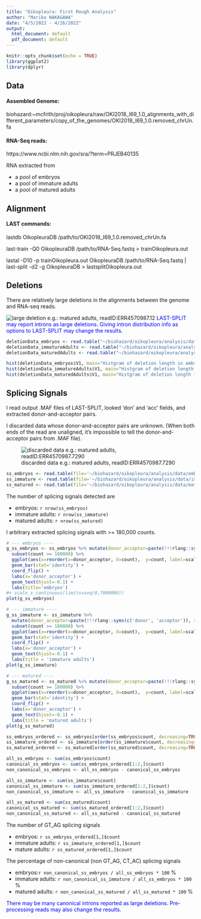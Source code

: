 ```yaml
---
title: "Oikopleura: First Rough Analysis"
author: "Mariko NAKAGAWA"
date: "4/5/2022 - 4/26/2022"
output:
  html_document: default
  pdf_document: default
---
```


```r
knitr::opts_chunk$set(echo = TRUE)
library(ggplot2)
library(dplyr)
```

## Data
#### Assembled Genome:
biohazard:~mcfrith/proj/oikopleura/raw/OKI2018_I69_1.0_alignments_with_different_parameters/copy_of_the_genomes/OKI2018_I69_1.0.removed_chrUn.fa

#### RNA-Seq reads:
https://www.ncbi.nlm.nih.gov/sra/?term=PRJEB40135

RNA extracted from

- a pool of embryos 
- a pool of immature adults
- a pool of matured adults

## Alignment
#### LAST commands:
lastdb OikopleuraDB /path/to/OKI2018_I69_1.0.removed_chrUn.fa

last-train -Q0 OikopleuraDB /path/to/RNA-Seq.fastq > trainOikopleura.out

lastal -D10 -p trainOikopleura.out OikopleuraDB /path/to/RNA-Seq.fastq | last-split -d2 -g OikopleuraDB > lastsplitOikopleura.out

## Deletions
There are relatively large deletions in the alignments between the genome and RNA-seq reads.

![large deletion e.g.: matured adults, readID:ERR4570987.12](images/screenShotExampleOfLargeDeletion.png)
<span style="color: blue;">LAST-SPLIT may report introns as large deletions. Giving intron distribution info as options to LAST-SPLIT may change the results. </span>

```r
deletionData_embryos <- read.table("~/biohazard/oikopleura/analysis/data/embryos/deletionLengthDistribution_lastsplitOKI2018_I69_1.0_ERR4570985.txt")
deletionData_immatureAdults <- read.table("~/biohazard/oikopleura/analysis/data/immatureAdults/deletionLengthDistribution_lastsplitOKI2018_I69_1.0_ERR4570986.txt")
deletionData_maturedAdults <- read.table("~/biohazard/oikopleura/analysis/data/maturedAdults/deletionLengthDistribution_lastsplitOKI2018_I69_10_ERR4570987.txt")

hist(deletionData_embryos$V1, main="Histgram of deletion length in embryos", xlab="deletion length")
hist(deletionData_immatureAdults$V1, main="Histgram of deletion length in immature adults", xlab="deletion length")
hist(deletionData_maturedAdults$V1, main="Histgram of deletion length in matured adults", xlab = "deletion length")

```

## Splicing Signals

I read output .MAF files of LAST-SPLIT, looked 'don' and 'acc' fields, and extracted donor-and-acceptor pairs.

I discarded data whose donor-and-acceptor pairs are unknown. (When both ends of the read are unaligned, it's impossible to tell the donor-and-acceptor pairs from .MAF file). 

![discarded data e.g.: matured adults, readID:ERR4570987.7290](images/ScreenShotEgOfUnknownDonAccPairs.png)
```r
ss_embryos <- read.table(file='~/biohazard/oikopleura/analysis/data/embryos/splicingSignalsDistExactSplicings_embryos.tsv', sep='\t', header=T)
ss_immature <- read.table(file='~/biohazard/oikopleura/analysis/data/immatureAdults/splicingSignalsDistOfExactSplicings_immature.tsv', sep='\t', header=T)
ss_matured <- read.table(file='~/biohazard/oikopleura/analysis/data/maturedAdults/splicingSignalsDistOfExactSplicings_matured.tsv', sep='\t', header=T)
```
The number of splicing signals detected are

- embryos: `r nrow(ss_embryos)`
- immature adults: `r nrow(ss_immature)`
- matured adults: `r nrow(ss_matured)`

I arbitrary extracted splicing signals with >= 180,000 counts.
```r
# --- embryos ----
g_ss_embryos <- ss_embryos %>% mutate(donor_acceptor=paste(!!!rlang::syms(c('donor', 'acceptor')), sep='_')) %>% 
  subset(count >= 180000) %>% 
  ggplot(aes(x=reorder(x=donor_acceptor, X=count),  y=count, label=scales::comma(count))) + 
  geom_bar(stat='identity') + 
  coord_flip() + 
  labs(x='donor_acceptor') + 
  geom_text(hjust=-0.1) +
  labs(title='embryos')
#+ scale_x_continuous(limits=seq(0,7000000))
plot(g_ss_embryos)

# --- immature ----
g_ss_immature <- ss_immature %>% 
  mutate(donor_acceptor=paste(!!!rlang::syms(c('donor', 'acceptor')), sep='_')) %>% 
  subset(count >= 180000) %>%
  ggplot(aes(x=reorder(x=donor_acceptor, X=count),  y=count, label=scales::comma(count))) + 
  geom_bar(stat='identity') + 
  coord_flip() + 
  labs(x='donor_acceptor') + 
  geom_text(hjust=-0.1) +
  labs(title = 'immature adults')
plot(g_ss_immature)

# --- matured ----
g_ss_matured <- ss_matured %>% mutate(donor_acceptor=paste(!!!rlang::syms(c('donor', 'acceptor')), sep='_')) %>% 
  subset(count >= 180000) %>% 
  ggplot(aes(x=reorder(x=donor_acceptor, X=count),  y=count, label=scales::comma(count))) + 
  geom_bar(stat='identity') + 
  coord_flip() + 
  labs(x='donor_acceptor') + 
  geom_text(hjust=-0.1) +
  labs(title = 'matured adults')
plot(g_ss_matured)
```
```r
ss_embryos_ordered <- ss_embryos[order(ss_embryos$count, decreasing=TRUE),]
ss_immature_ordered <- ss_immature[order(ss_immature$count, decreasing=TRUE),]
ss_matured_ordered <- ss_matured[order(ss_matured$count, decreasing=TRUE),]

all_ss_embryos <- sum(ss_embryos$count)
canonical_ss_embryos <- sum(ss_embryos_ordered[1:2,]$count)
non_canonical_ss_embryos <- all_ss_embryos - canonical_ss_embryos

all_ss_immature <- sum(ss_immature$count)
canonical_ss_immature <- sum(ss_immature_ordered[1:2,]$count)
non_canonical_ss_immature <- all_ss_immature - canonical_ss_immature

all_ss_matured <- sum(ss_matured$count)
canonical_ss_matured <- sum(ss_matured_ordered[1:2,]$count)
non_canonical_ss_matured <- all_ss_matured - canonical_ss_matured

```
The number of GT_AG splicing signals

- embryos: `r ss_embryos_ordered[1,]$count`
- immature adults: `r ss_immature_ordered[1,]$count`
- mature adults: `r ss_matured_ordered[1,]$count`

The percentage of non-canonical (non GT_AG, CT_AC) splicing signals

- embryos:`r non_canonical_ss_embryos / all_ss_embryos * 100` %
- immature adults: `r non_canonical_ss_immature / all_ss_embryos * 100` %
- matured adults: `r non_canonical_ss_matured / all_ss_matured * 100` %

<span style="color: blue;">There may be many canonical introns reported as large deletions. Pre-processing reads may also change the results.</span>
